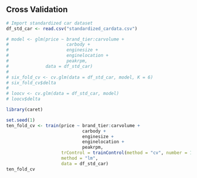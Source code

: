 ## Cross Validation
```r
# Import standardized car dataset
df_std_car <- read.csv("standardized_cardata.csv")

# model <- glm(price ~ brand_tier:carvolume + 
#                      carbody + 
#                      enginesize + 
#                      enginelocation + 
#                      peakrpm, 
#              data = df_std_car)
# 
# six_fold_cv <- cv.glm(data = df_std_car, model, K = 6)
# six_fold_cv$delta
# 
# loocv <- cv.glm(data = df_std_car, model)
# loocv$delta

library(caret)

set.seed(1)
ten_fold_cv <- train(price ~ brand_tier:carvolume + 
                             carbody + 
                             enginesize + 
                             enginelocation + 
                             peakrpm,
                     trControl = trainControl(method = "cv", number = 10),
                     method = "lm",
                     data = df_std_car)
ten_fold_cv
```